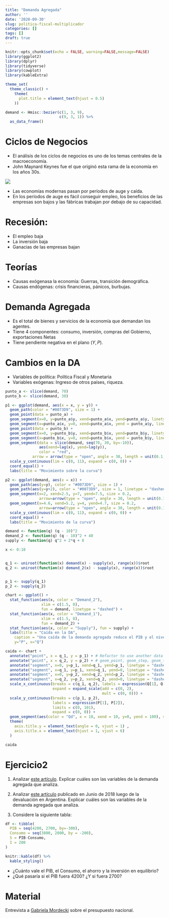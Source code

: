```yaml
---
title: "Demanda Agregada"
author: ''
date: '2020-09-30'
slug: politica-fiscal-multiplicador
categories: []
tags: []
draft: true
---
```

```r
knitr::opts_chunk$set(echo = FALSE, warning=FALSE,message=FALSE)
library(ggplot2)
library(dplyr)
library(tidyverse)
library(cowplot)
library(kableExtra)

theme_set(
  theme_classic() + 
    theme(
      plot.title = element_text(hjust = 0.5)
    ))

demand <- Hmisc::bezier(c(1, 3, 9),
                        c(9, 3, 1)) %>%
  as_data_frame()
```

# Ciclos de Negocios

- El análisis de los ciclos de negocios es uno de los temas centrales de la macroeconomía.
- John Maynard Keynes fue el que originó esta rama de la economía en los años 30s.

<img src="/./keynes.jpg">


- Las economías modernas pasan por períodos de auge y caída.
- En los períodos de auge es fácil conseguir empleo, los beneficios de las empresas son bajos y las fábricas trabajan por debajo de su capacidad.

# Recesión:

- El empleo baja
- La inversión baja
- Ganacias de las empresas bajan

# Teorías

- Causas exógenasa la economía: Guerras, transición demográfica.
- Causas endógenas: crisis financieras, pánicos, burbujas.

# Demanda Agregada

- Es el total de bienes y servicios de la economía que demandan los agentes.
- Tiene 4 componentes: consumo, inversión, compras del Gobierno, exportaciones Netas
- Tiene pendiente negativa en el plano $(Y, P)$.

# Cambios en la DA

- Variables de política: Política Fiscal y Monetaria
- Variables exógenas: Ingreso de otros países, riqueza.
  
```r

punto_a <- slice(demand, 70)
punto_b <- slice(demand, 30)

p1 <- ggplot(demand, aes(x = x, y = y)) + 
  geom_path(color = "#0073D9", size = 1) + 
  geom_point(data = punto_a) + 
  geom_segment(x=0, y=punto_a$y, xend=punto_a$x, yend=punto_a$y, linetype = "dashed") + 
  geom_segment(x=punto_a$x, y=0, xend=punto_a$x, yend = punto_a$y, linetype = "dashed") +
  geom_point(data = punto_b) + 
  geom_segment(x=0, y=punto_b$y, xend=punto_b$x, yend=punto_b$y, linetype = "dashed") + 
  geom_segment(x=punto_b$x, y=0, xend=punto_b$x, yend = punto_b$y, linetype = "dashed") +
  geom_segment(data = slice(demand, seq(70, 30, by=-10)), 
               aes(xend=lag(x), yend=lag(y)),
               color = "red",
            arrow = arrow(type = "open", angle = 30, length = unit(0.1, "inches"))) + 
  scale_y_continuous(lim = c(0, 11), expand = c(0, 0)) +  
  coord_equal() +
  labs(title = "Movimiento sobre la curva")

```

```r
p2 <- ggplot(demand, aes(x = x)) + 
  geom_path(aes(y=y), color = "#0073D9", size = 1) + 
  geom_path(aes(y=y+2), color = "#0073D9", size = 1, linetype = "dashed") + 
  geom_segment(x=2, xend=2.5, y=7, yend=7.5, size = 0.2, 
               arrow=arrow(type = "open", angle = 30, length = unit(0.1, "inches"))) +
  geom_segment(x=4.6, xend=5.2, y=4, yend=4.7, size = 0.2, 
               arrow=arrow(type = "open", angle = 30, length = unit(0.1, "inches"))) +
  scale_y_continuous(lim = c(0, 11), expand = c(0, 0)) +  
  coord_equal() +
  labs(title = "Movimiento de la curva")

```



```r
demand <- function(q) (q - 10)^2
demand_2 <- function(q) (q - 10)^2 + 40
supply <- function(q) q^2 + 2*q + 8

x <- 0:10


q_1 <- uniroot(function(x) demand(x) - supply(x), range(x))$root
q_2 <- uniroot(function(x) demand_2(x) - supply(x), range(x))$root


p_1 <- supply(q_1)
p_2 <- supply(q_2)

chart <- ggplot() +
  stat_function(aes(x, color = "Demand_2"), 
                xlim = c(1.5, 8),
                fun = demand, linetype = "dashed") +
  stat_function(aes(x, color = "Demand_1"), 
                xlim = c(1.5, 8),
                fun = demand_2) +
  stat_function(aes(x, color = "Supply"), fun = supply) +
  labs(title = "Caída en la DA",
    caption = "Una caída de la demanda agregada reduce el PIB y el nivel de precios", 
    y="P", x="Q")

caida <- chart +
  annotate("point", x = q_1, y = p_1) + # Refactor to use another data set?
  annotate("point", x = q_2, y = p_2) + # geom_point, geom_step, geom_text_repel
  annotate("segment", x=0, y=p_1, xend=q_1, yend=p_1, linetype = "dashed") + 
  annotate("segment", x=q_1, y=p_1, xend=q_1, yend=0, linetype = "dashed") + 
  annotate("segment", x=0, y=p_2, xend=q_2, yend=p_2, linetype = "dashed") + 
  annotate("segment", x=q_2, y=p_2, xend=q_2, yend=0, linetype = "dashed") + 
  scale_x_continuous(breaks = c(q_1, q_2), labels = expression(Q[1], Q[2]),
                     expand = expand_scale(add = c(0, 2),
                                           mult = c(0, 0))) +
  scale_y_continuous(breaks = c(p_1, p_2), 
                     labels = expression(P[1], P[2]),
                     limits = c(0, 101),
                     expand = c(0, 0)) +
  geom_segment(aes(color = "Qd", x = 10, xend = 10, y=0, yend = 100), size = 1) + # Add manual legend
  theme(
    axis.title.y = element_text(angle = 0, vjust = 1) ,
    axis.title.x = element_text(hjust = 1, vjust = 6)
  )

caida
```

# Ejercicio2

1. Analizar [este artículo](https://www.180.com.uy/articulo/79865_el-cambio-de-ciclo-en-la-economia-uruguaya&ref=delsol). Explicar cuáles son las variables de la demanda agregada que analiza.

2. Analizar [este artículo](https://www.180.com.uy/articulo/79865_el-cambio-de-ciclo-en-la-economia-uruguaya&ref=delsol) publicado en Junio de 2018 luego de la devaluación en Argentina. Explicar cuáles son las variables de la demanda agregada que analiza.

2. Considere la siguiente tabla: 
```r
df <- tibble(
  PIB = seq(4200, 2700, by=-300),
  Consumo = seq(3800, 2800, by = -200),
  S = PIB-Consumo,
  I = 200
)

knitr::kable(df) %>% 
  kable_styling()

```

- ¿Cuánto vale el PIB, el Consumo, el ahorro y la inversión en equilibrio?
- ¿Qué pasaría si el PIB fuera 4200? ¿Y si fuera 2700?

# Material

Entrevista a [Gabriela Mordecki](https://www.youtube.com/watch?v=MpzYifMurPo) sobre el presupuesto nacional.
